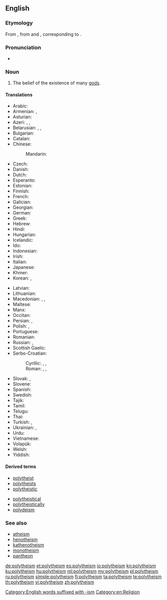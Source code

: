 {{wikipedia}}
{{wikiquote}}
==English==

===Etymology===
From {{etyl|fr|en}} {{m|fr|polythéisme}}, from {{etyl|grc|en}} {{term|πολύς||many|tr=polús|lang=grc}} and {{term|θεός||god|tr=theós|lang=grc}}, corresponding to {{prefix|poly|theism|lang=en}}.

===Pronunciation===
* {{IPA|/pɒliˈθiˈĭzˈəm/|lang=en}}

===Noun===
{{en-noun}}

# The belief of the existence of many [[god]]s.

====Translations====
{{trans-top|belief in the existence of many gods}}
* Arabic: {{t|ar|شِرْك|tr=širk}}
* Armenian: {{t|hy|բազմաստվածություն|sc=Armn}}, {{t|hy|պոլիթեիզմ|sc=Armn}}
* Asturian: {{t|ast|politeísmu|m}}
* Azeri: {{t|az|politeizm}}, {{t|az|çoxallahlılıq}}, {{t|az|çoktanrıcılık}}
* Belarusian: {{t|be|шматбожжа|n|tr=šmatbóžža|sc=Cyrl}}, {{t|be|мнагабожжа|n|tr=mnahabóžža|sc=Cyrl}}, {{t|be|палітэізм|m|tr=paliteízm|sc=Cyrl}}
* Bulgarian: {{t|bg|политеизъм|m|tr=politeízǎm}}
* Catalan: {{t|ca|politeisme|m}}
* Chinese:
*: Mandarin: {{t+|cmn|多神教|tr=duōshénjiào}}
* Czech: {{t|cs|polyteismus|m}}
* Danish: {{t|da|polyteisme}}
* Dutch: {{t|nl|polytheïsme|n}}
* Esperanto: {{t|eo|politeismo}}
* Estonian: {{t|et|polüteism}}
* Finnish: {{t+|fi|polyteismi}}
* French: {{t+|fr|polythéisme|m}}
* Galician: {{t|gl|politeísmo|m}}
* Georgian: {{t|ka|პოლითეიზმი|sc=Geor}}
* German: {{t+|de|Polytheismus|m}}
* Greek: {{t+|el|πολυθεϊσμός|m|tr=polytheïsmós}}
* Hebrew: {{t|he|פוליתאיזם|sc=Hebr}}
* Hindi: {{t|hi|बहुदेववाद|tr=bahudēvavād|sc=Deva}}
* Hungarian: {{t+|hu|politeizmus}}
* Icelandic: {{t|is|fjölgyðistrú|f}}
* Ido: {{t+|io|politeismo}}
* Indonesian: {{t+|id|politeisme}}
* Irish: {{t|ga|ildiachas|m}}
* Italian: {{t+|it|politeismo}}
* Japanese: {{t+|ja|多神教|tr=たしんきょう, tashinkyō}}
* Khmer: {{t|km|ពហុទេពនិយម|tr=pea’hu’ teep ni’yum|sc=Khmr}}
* Korean: {{t+|ko|다신교|tr=dasingyo|sc=Kore}}, {{t+|ko|다신론|tr=dasinron|sc=Kore}}
{{trans-mid}}
* Latvian: {{t|lv|politeisms}}
* Lithuanian: {{t|lt|politeizmas}}
* Macedonian: {{t|mk|многубоштво|n|tr=mnogubóštvo}}, {{t|mk|незнабоштво|n|tr=neznabóštvo}}, {{t|mk|политеизам|m|tr=politeízam}}
* Maltese: {{t|mt|politeiżmu|m}}
* Manx: {{t|gv|yl-jeeaghys}}
* Occitan: {{t-needed|oc}}
* Persian: {{t|fa|چندخدایی|tr=čand-xodâyi}}, {{t+|fa|شرک}}
* Polish: {{t+|pl|politeizm|m}}, {{t+|pl|wielobóstwo|n}}
* Portuguese: {{t+|pt|politeísmo|m}}
* Romanian: {{t+|ro|politeism|n}}
* Russian: {{t+|ru|политеизм|m|tr=politɛízm}}, {{t+|ru|многобожие|n|tr=mnogobóžije|sc=Cyrl}}
* Scottish Gaelic: {{t|gd|ioma-dhiadhachd|f}}
* Serbo-Croatian:
*: Cyrillic: {{t|sh|политеизам|m|sc=Cyrl}}, {{t|sh|многобоштво|n|sc=Cyrl}}, {{t|sh|незнабoштво|n|sc=Cyrl}}
*: Roman: {{t+|sh|politeizam|m}}, {{t+|sh|mnogoboštvo|n}}, {{t+|sh|neznaboštvo|n}}
* Slovak: {{t|sk|mnohobožstvo|n}}, {{t|sk|polyteizmus|m}}
* Slovene: {{t+|sl|politeizem|m}}
* Spanish: {{t+|es|politeísmo|m}}
* Swedish: {{t+|sv|polyteism|c}}
* Tajik: {{t-needed|tg}}
* Tamil: {{t-needed|ta}}
* Telugu: {{t-needed|te}}
* Thai: {{t|th|พหุเทวนิยม|tr=pá-hù tay-wá-ní-yom|sc=Thai}}
* Turkish: {{t+|tr|politeizm}}, {{t|tr|çoktanrıcılık}}
* Ukrainian: {{t|uk|політеїзм|m|tr=politejízm}}, {{t+|uk|багатобожжя|n|tr=bahatobóžžja|sc=Cyrl}}
* Urdu: {{t|ur|شرک|tr=širk}}
* Vietnamese: {{t|vi|thuyết đa thần}}
* Volapük: {{t|vo|mödagod}}
* Welsh: {{t|cy|amldduwiaeth}}
* Yiddish: {{t|yi|פּאַליטייזאַם|sc=Hebr}}
{{trans-bottom}}

====Derived terms====
{{top2}}
* [[polytheist]]
* [[polytheists]]
* [[polytheistic]]
{{mid2}}
* [[polytheistical]]
* [[polytheistically]]
* [[polydeism]]
{{bottom}}

===See also===
* [[atheism]]
* [[henotheism]]
* [[kathenotheism]]
* [[monotheism]]
* [[pantheon]]

[[Category:English words suffixed with -ism]]
[[Category:en:Religion]]

[[de:polytheism]]
[[et:polytheism]]
[[es:polytheism]]
[[io:polytheism]]
[[kn:polytheism]]
[[ku:polytheism]]
[[hu:polytheism]]
[[ml:polytheism]]
[[my:polytheism]]
[[pl:polytheism]]
[[ru:polytheism]]
[[simple:polytheism]]
[[fi:polytheism]]
[[ta:polytheism]]
[[te:polytheism]]
[[th:polytheism]]
[[vi:polytheism]]
[[zh:polytheism]]